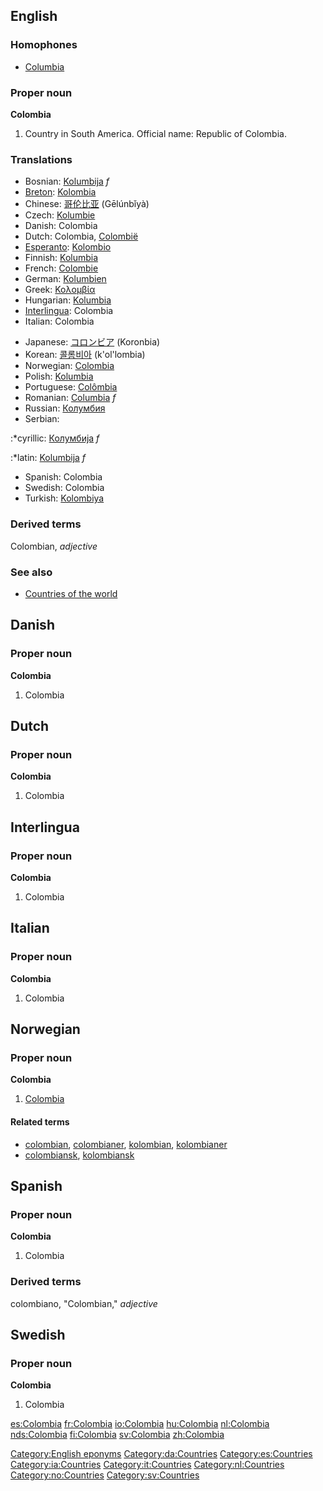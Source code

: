==English==

===Homophones===
*[[Columbia]]

===Proper noun===
'''Colombia'''
# Country in South America. Official name: Republic of Colombia.

===Translations===
{{top}}
*Bosnian: [[Kolumbija]] ''f''
*[[Breton]]: [[Kolombia]]
*Chinese: [[哥伦比亚]] (Gēlúnbǐyà)
*Czech: [[Kolumbie]]
*Danish: Colombia
*Dutch: Colombia, [[Colombië]]
*[[Esperanto]]: [[Kolombio]]
*Finnish: [[Kolumbia]]
*French: [[Colombie]]
*German: [[Kolumbien]]
*Greek: [[Κολομβία]]
*Hungarian: [[Kolumbia]]
*[[Interlingua]]: Colombia
*Italian: Colombia
{{mid}}
*Japanese: [[コロンビア]] (Koronbia)
*Korean: [[콜롬비아]] (k'ol'lombia)
*Norwegian: [[#Norwegian|Colombia]]
*Polish: [[Kolumbia]]
*Portuguese: [[Colômbia]]
*Romanian: [[Columbia]] ''f''
*Russian: [[Колумбия]]
*Serbian:
:*cyrillic: [[Колумбија]] ''f''
:*latin: [[Kolumbija]] ''f''
*Spanish: Colombia
*Swedish: Colombia
*Turkish: [[Kolombiya]]
{{bottom}}

===Derived terms===
Colombian, ''adjective''

===See also===
* [[Countries of the world]]

==Danish==
===Proper noun===
'''Colombia'''
#Colombia

==Dutch==
===Proper noun===
'''Colombia'''
#Colombia

==Interlingua==
===Proper noun===
'''Colombia'''
#Colombia

==Italian==
===Proper noun===
'''Colombia'''
#Colombia

==Norwegian==
===Proper noun===
'''Colombia'''
#[[#English|Colombia]]
====Related terms====
*[[colombian]], [[colombianer]], [[kolombian]], [[kolombianer]]
*[[colombiansk]], [[kolombiansk]]

==Spanish==
===Proper noun===
'''Colombia'''
#Colombia

===Derived terms===
colombiano, "Colombian," ''adjective''

==Swedish==
===Proper noun===
'''Colombia'''
#Colombia

[[Category:English eponyms]]
[[Category:da:Countries]]
[[Category:es:Countries]]
[[Category:ia:Countries]]
[[Category:it:Countries]]
[[Category:nl:Countries]]
[[Category:no:Countries]]
[[Category:sv:Countries]]

[[es:Colombia]]
[[fr:Colombia]]
[[io:Colombia]]
[[hu:Colombia]]
[[nl:Colombia]]
[[nds:Colombia]]
[[fi:Colombia]]
[[sv:Colombia]]
[[zh:Colombia]]